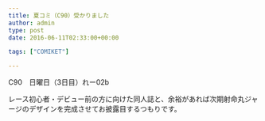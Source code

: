 ---
title: 夏コミ（C90）受かりました
author: admin
type: post
date: 2016-06-11T02:33:00+00:00

tags: ["COMIKET"]

---

C90　日曜日（3日目）れー02b

レース初心者・デビュー前の方に向けた同人誌と、余裕があれば次期射命丸ジャージのデザインを完成させてお披露目するつもりです。
